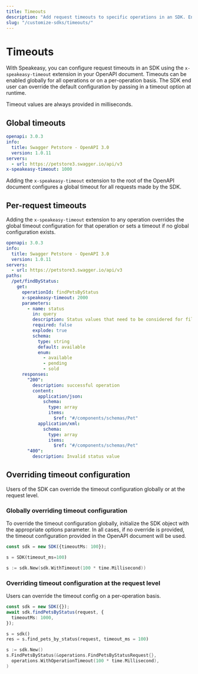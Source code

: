 ```yaml
---
title: Timeouts
description: "Add request timeouts to specific operations in an SDK. Enable timeouts globally or per operation."
slug: "/customize-sdks/timeouts/"
---
```



# Timeouts

With Speakeasy, you can configure request timeouts in an SDK using the `x-speakeasy-timeout` extension in your OpenAPI document. Timeouts can be enabled globally for all operations or on a per-operation basis. The SDK end user can override the default configuration by passing in a timeout option at runtime. 

Timeout values are always provided in milliseconds.

## Global timeouts

```yaml
openapi: 3.0.3
info:
  title: Swagger Petstore - OpenAPI 3.0
  version: 1.0.11
servers:
  - url: https://petstore3.swagger.io/api/v3
x-speakeasy-timeout: 1000
```

Adding the `x-speakeasy-timeout` extension to the root of the OpenAPI document configures a global timeout for all requests made by the SDK.

## Per-request timeouts

Adding the `x-speakeasy-timeout` extension to any operation overrides the global timeout configuration for that operation or sets a timeout if no global configuration exists.

```yaml
openapi: 3.0.3
info:
  title: Swagger Petstore - OpenAPI 3.0
  version: 1.0.11
servers:
  - url: https://petstore3.swagger.io/api/v3
paths:
  /pet/findByStatus:
    get:
      operationId: findPetsByStatus
      x-speakeasy-timeout: 2000
      parameters:
        - name: status
          in: query
          description: Status values that need to be considered for filter
          required: false
          explode: true
          schema:
            type: string
            default: available
            enum:
              - available
              - pending
              - sold
      responses:
        "200":
          description: successful operation
          content:
            application/json:
              schema:
                type: array
                items:
                  $ref: "#/components/schemas/Pet"
            application/xml:
              schema:
                type: array
                items:
                  $ref: "#/components/schemas/Pet"
        "400":
          description: Invalid status value
```

## Overriding timeout configuration

Users of the SDK can override the timeout configuration globally or at the request level.

### Globally overriding timeout configuration

To override the timeout configuration globally, initialize the SDK object with the appropriate options parameter. In all cases, if no override is provided, the timeout configuration provided in the OpenAPI document will be used.

<CodeWithTabs>

```typescript !!tabs TypeScript
const sdk = new SDK({timeoutMs: 100});
```

```python !!tabs Python
s = SDK(timeout_ms=100)
```

```go !!tabs Go
s := sdk.New(sdk.WithTimeout(100 * time.Millisecond))
```

</CodeWithTabs>

### Overriding timeout configuration at the request level

Users can override the timeout config on a per-operation basis.

<CodeWithTabs>

```typescript !!tabs TypeScript
const sdk = new SDK({});
await sdk.findPetsByStatus(request, {
  timeoutMs: 1000,
});
```

```python !!tabs Python
s = sdk()
res = s.find_pets_by_status(request, timeout_ms = 100)
```

```go !!tabs Go
s := sdk.New()
s.FindPetsByStatus(&operations.FindPetsByStatusRequest{},
  operations.WithOperationTimeout(100 * time.Millisecond),
)
```

</CodeWithTabs>
